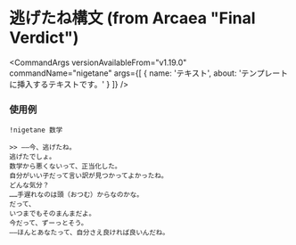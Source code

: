 
# 逃げたね構文 (from Arcaea "Final Verdict")

<CommandArgs
  versionAvailableFrom="v1.19.0"
  commandName="nigetane"
  args={[
    {
      name: 'テキスト',
      about: 'テンプレートに挿入するテキストです。'
    }
  ]}
/>

### 使用例

`!nigetane 数学`

```
>> ――今、逃げたね。
逃げたでしょ。
数学から悪くないって、正当化した。
自分がいい子だって言い訳が見つかってよかったね。
どんな気分？
……手遅れなのは頭（おつむ）からなのかな。
だって、
いつまでもそのまんまだよ。
今だって、ずーっとそう。
――ほんとあなたって、自分さえ良ければ良いんだね。
```
